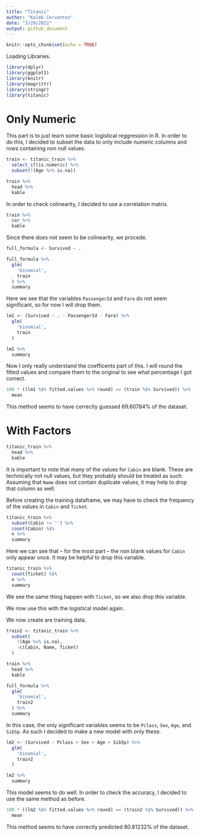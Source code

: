```yaml
---
title: "Titanic"
author: "Kaleb Cervantes"
date: "3/29/2022"
output: github_document
---
```


```r
knitr::opts_chunk$set(echo = TRUE)
```

Loading Libraries.

```r
library(dplyr)
library(ggplot2)
library(knitr)
library(magrittr)
library(stringr)
library(titanic)
```

# Only Numeric

This part is to just learn some basic logistical reggression in R. In order to do this, I decided to subset the data to only include numeric columns and rows containing non null values.

```r
train <- titanic_train %>%
  select_if(is.numeric) %>%
  subset(!(Age %>% is.na))

train %>%
  head %>%
  kable
```

In order to check colinearity, I decided to use a correlation matrix.

```r
train %>%
  cor %>%
  kable
```

Since there does not seem to be colinearity, we procede.

```r
full_formula <- Survived ~ .

full_formula %>%
  glm(
    'binomial',
    train
  ) %>%
  summary
```

Here we see that the variables `PassengerId` and `Fare` do not seem significant, so for now I will drop them.

```r
lm1 <- (Survived ~ . - PassengerId - Fare) %>%
  glm(
    'binomial',
    train
  )

lm1 %>%
  summary
```

Now I only really understand the coefficents part of this. I will round the fitted values and compare them to the original to see what percentage I got correct.

```r
100 * ((lm1 %$% fitted.values %>% round) == (train %$% Survived)) %>%
  mean
```

This method seems to have correctly guessed 69.60784% of the dataset.

# With Factors

```r
titanic_train %>%
  head %>%
  kable
```

It is important to note that many of the values for `Cabin` are blank. These are technically not null values, but they probably should be treated as such. Assuming that `Name` does not contain duplicate values, it may help to drop that column as well.

Before creating the training dataframe, we may have to check the frequency of the values in `Cabin` and `Ticket`.

```r
titanic_train %>%
  subset(Cabin != '') %>%
  count(Cabin) %$%
  n %>%
  summary
```

Here we can see that -- for the most part -- the non blank values for `Cabin` only appear once. It may be helpful to drop this variable.

```r
titanic_train %>%
  count(Ticket) %$%
  n %>%
  summary
```

We see the same thing happen with `Ticket`, so we also drop this variable.

We now use this with the logistical model again.

We now create are training data.

```r
train2 <- titanic_train %>%
  subset(
    !(Age %>% is.na),
    -c(Cabin, Name, Ticket)
  )

train %>%
  head %>%
  kable
```

```r
full_formula %>%
  glm(
    'binomial',
    train2
  ) %>%
  summary
```

In this case, the only significant variables seems to be `Pclass`, `Sex`, `Age`, and `SibSp`. As such I decided to make a new model with only these.

```r
lm2 <- (Survived ~ Pclass + Sex + Age + SibSp) %>%
  glm(
    'binomial',
    train2
  )

lm2 %>%
  summary
```

This model seems to do well. In order to check the accuracy, I decided to use the same method as before.

```r
100 * ((lm2 %$% fitted.values %>% round) == (train2 %$% Survived)) %>%
  mean
```

This method seems to have correctly predicted 80.81232% of the dataset.